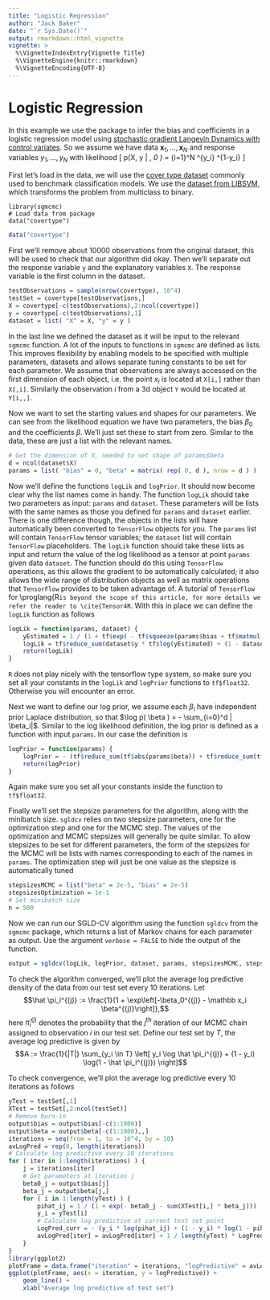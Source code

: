 ```yaml
---
title: "Logistic Regression"
author: "Jack Baker"
date: "`r Sys.Date()`"
output: rmarkdown::html_vignette
vignette: >
  %\VignetteIndexEntry{Vignette Title}
  %\VignetteEngine{knitr::rmarkdown}
  %\VignetteEncoding{UTF-8}
---
```


# Logistic Regression

In this example we use the package to infer the bias and coefficients in a logistic regression model using [stochastic gradient Langevin Dynamics with control variates](https://arxiv.org/pdf/1706.05439.pdf). So we assume we have data $\mathbf x_1, \dots, \mathbf x_N$ and response variables $y_1, \dots, y_N$ with likelihood
\[
    p(\mathbf X, \mathbf y | \beta, \beta_0 ) = \prod_{i=1}^N \left[ \frac{1}{1+e^{-\beta_0 + \mathbf x_i \beta}} \right]^{y_i} \left[ 1 - \frac{1}{1+e^{-\beta_0 + \mathbf x_i \beta}} \right]^{1-y_i}
\]

First let's load in the data, we will use the [cover type dataset](https://archive.ics.uci.edu/ml/datasets/covertype) commonly used to benchmark classification models. We use the [dataset from LIBSVM](https://www.csie.ntu.edu.tw/~cjlin/libsvmtools/datasets/binary.html), which transforms the problem from multiclass to binary.
```
library(sgmcmc)
# Load data from package
data("covertype")
```

```r
data("covertype")
```

First we'll remove about 10000 observations from the original dataset, this will be used to check that our algorithm did okay. Then we'll separate out the response variable `y` and the explanatory variables `X`. The response variable is the first column in the dataset.
```r
testObservations = sample(nrow(covertype), 10^4)
testSet = covertype[testObservations,]
X = covertype[-c(testObservations),2:ncol(covertype)]
y = covertype[-c(testObservations),1]
dataset = list( "X" = X, "y" = y )
```
In the last line we defined the dataset as it will be input to the relevant `sgmcmc` function. A lot of the inputs to functions in `sgmcmc` are defined as lists. This improves flexibility by enabling models to be specified with multiple parameters, datasets and allows separate tuning constants to be set for each parameter. We assume that observations are always accessed on the first dimension of each object, i.e. the point $x_i$ is located at `X[i,]` rather than `X[,i]`. Similarly the observation $i$ from a 3d object `Y` would be located at `Y[i,,]`.

Now we want to set the starting values and shapes for our parameters. We can see from the likelihood equation we have two parameters, the bias $\beta_0$ and the coefficients $\beta$. We'll just set these to start from zero. Similar to the data, these are just a list with the relevant names.
```r
# Get the dimension of X, needed to set shape of params$beta
d = ncol(dataset$X)
params = list( "bias" = 0, "beta" = matrix( rep( 0, d ), nrow = d ) )
```

Now we'll define the functions `logLik` and `logPrior`. It should now become clear why the list names come in handy. The function `logLik` should take two parameters as input: `params` and `dataset`. These parameters will be lists with the same names as those you defined for `params` and `dataset` earlier. There is one difference though, the objects in the lists will have automatically been converted to `TensorFlow` objects for you. The `params` list will contain `TensorFlow` tensor variables; the `dataset` list will contain `TensorFlow` placeholders. The `logLik` function should take these lists as input and return the value of the log likelihood as a tensor at point `params` given data `dataset`. The function should do this using `TensorFlow` operations, as this allows the gradient to be automatically calculated; it also allows the wide range of distribution objects as well as matrix operations that `TensorFlow` provides to be taken advantage of. A tutorial of `TensorFlow` for \proglang{R` is beyond the scope of this article, for more details we refer the reader to \cite{Tensor4R`. With this in place we can define the `logLik` function as follows
```r
logLik = function(params, dataset) {
    yEstimated = 1 / (1 + tf$exp( - tf$squeeze(params$bias + tf$matmul(dataset$X, params$beta))))
    logLik = tf$reduce_sum(dataset$y * tf$log(yEstimated) + (1 - dataset$y) * tf$log(1 - yEstimated))
    return(logLik)
}
```
 `R` does not play nicely with the tensorflow type system, so make sure you set all your constants in the `logLik` and `logPrior` functions to `tf$float32`. Otherwise you will encounter an error.

Next we want to define our log prior, we assume each $\beta_i$ have independent prior Laplace distribution, so that $\log p( \beta ) = - \sum_{i=0}^d | \beta_i|$. Similar to the log likelihood definition, the log prior is defined as a function with input `params`. In our case the definition is
```r
logPrior = function(params) {
    logPrior = - (tf$reduce_sum(tf$abs(params$beta)) + tf$reduce_sum(tf$abs(params$bias)))
    return(logPrior)
}
```
Again make sure you set all your constants inside the function to `tf$float32`.

Finally we'll set the stepsize parameters for the algorithm, along with the minibatch size. `sgldcv` relies on two stepsize parameters, one for the optimization step and one for the MCMC step. The values of the optimization and MCMC stepsizes will generally be quite similar. To allow stepsizes to be set for different parameters, the form of the stepsizes for the MCMC will be lists with names corresponding to each of the names in `params`. The optimization step will just be one value as the stepsize is automatically tuned
```r
stepsizesMCMC = list("beta" = 2e-5, "bias" = 2e-5)
stepsizesOptimization = 1e-1
# Set minibatch size
n = 500
```

Now we can run our SGLD-CV algorithm using the function `sgldcv` from the `sgmcmc` package, which returns a list of Markov chains for each parameter as output. Use the argument `verbose = FALSE` to hide the output of the function.
```r
output = sgldcv(logLik, logPrior, dataset, params, stepsizesMCMC, stepsizesOptimization, n, nIters = 1.1e4, verbose = FALSE)
```

To check the algorithm converged, we'll plot the average log predictive density of the data from our test set every 10 iterations. Let $$\hat \pi_i^{(j)} := \frac{1}{1 + \exp\left[-\beta_0^{(j)} - \mathbb x_i \beta^{(j)}\right]},$$
here $\hat \pi_i^{(j)}$ denotes the probability that the $j^{\text{th}}$ iteration of our MCMC chain assigned to observation $i$ in our test set. Define our test set by $T$, the average log predictive is given by
$$A := \frac{1}{|T|} \sum_{y_i \in T} \left[ y_i \log \hat \pi_i^{(j)} + (1 - y_i) \log(1 - \hat \pi_i^{(j)}) \right]$$

To check convergence, we'll plot the average log predictive every 10 iterations as follows
```r
yTest = testSet[,1]
XTest = testSet[,2:ncol(testSet)]
# Remove burn-in
output$bias = output$bias[-c(1:1000)]
output$beta = output$beta[-c(1:1000),,]
iterations = seq(from = 1, to = 10^4, by = 10)
avLogPred = rep(0, length(iterations))
# Calculate log predictive every 10 iterations
for ( iter in 1:length(iterations) ) {
    j = iterations[iter]
    # Get parameters at iteration j
    beta0_j = output$bias[j]
    beta_j = output$beta[j,]
    for ( i in 1:length(yTest) ) {
        pihat_ij = 1 / (1 + exp(- beta0_j - sum(XTest[i,] * beta_j)))
        y_i = yTest[i]
        # Calculate log predictive at current test set point
        LogPred_curr = - (y_i * log(pihat_ij) + (1 - y_i) * log(1 - pihat_ij))
        avLogPred[iter] = avLogPred[iter] + 1 / length(yTest) * LogPred_curr
    }
}
library(ggplot2)
plotFrame = data.frame("iteration" = iterations, "logPredictive" = avLogPred)
ggplot(plotFrame, aes(x = iteration, y = logPredictive)) +
    geom_line() +
    xlab("Average log predictive of test set")
```
